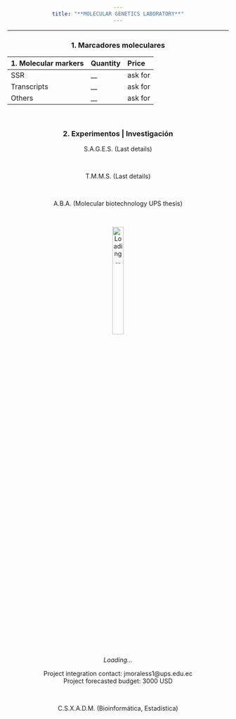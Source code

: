 ```yaml
---
title: "**MOLECULAR GENETICS LABORATORY**"
---
```

___
### **1. Marcadores moleculares**

| 1. Molecular markers| Quantity | Price |
|:-|:-|:-|
| SSR | __ | ask for |
| Transcripts | __ | ask for |
| Others | __ | ask for |

<style>
body {text-align: center}
</style>
<br>


### **2. Experimentos | Investigación**


S.A.G.E.S. (Last details)


<br>


T.M.M.S. (Last details)


<br>


A.B.A. (Molecular biotechnology UPS thesis)


<br>


![*Loading...*](C:\Users\Dell\Desktop\GENNBIO.github.io\Loading_NN.gif){width=25%}


Project integration contact: jmoraless1@ups.edu.ec
<br>
Project forecasted budget: 3000 USD


<br>


C.S.X.A.D.M. (Bioinformática, Estadística) 
